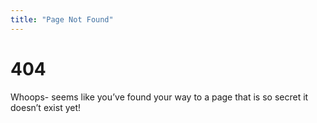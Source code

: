 ```yaml
---
title: "Page Not Found"
---
```


# 404

Whoops- seems like you've found your way to a page that is so secret it doesn't exist yet!